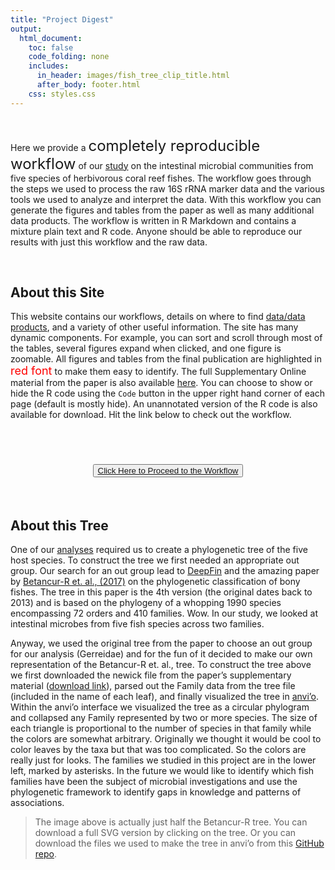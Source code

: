 ```yaml
---
title: "Project Digest"
output:
  html_document:
    toc: false
    code_folding: none
    includes:
      in_header: images/fish_tree_clip_title.html
      after_body: footer.html
    css: styles.css
---
```


<br/>

<div class = "notice">
Here we provide a <font size="5">completely reproducible workflow</font> of our [study](there_is_nothing_here.html){target="_blank"} on the intestinal microbial communities from five species of herbivorous coral reef fishes. The workflow goes through the steps we used to process the raw 16S rRNA marker data and the various tools we used to analyze and interpret  the data. With this workflow you can generate the figures and tables from the paper as well as many additional data products. The workflow is written in R Markdown and contains a mixture plain text and R code. Anyone should be able to reproduce our results with just this workflow and the raw data.
</div>

<br/>

## About this Site

This website contains our workflows, details on where to find [data/data products](data_availability.html){target="_blank"}, and a variety of other useful information. The site has  many <span class="callout">dynamic</span> components. For example, you can <span class="callout">sort and scroll</span> through most of the tables,  several figures expand when clicked, and one figure is <span class="callout">zoomable</span>. All figures and tables from the final publication are highlighted in <font size="4" color="red">red font</font> to make them easy to identify. The full Supplementary Online material from the paper is also available [here](supplemental_material.html){target="_blank"}. You can choose to <span class="callout">show or hide</span> the R code using the `Code` button in the upper right hand corner of each page (default is mostly hide).  An unannotated version of the R code is also available for download. <span class="callout">Hit the link below</span> to check out the workflow.

<br/>

<div style="text-align:center">
  <h1>
    <button class="favorite styled" type="button">
      <a href="0_pw_intro.html">Click Here to Proceed to the Workflow</a>
    </button>
  </h1>
</div>

<br/>

## About this Tree

One  of our [analyses](https://projectdigest.github.io/web/6_synthesis.html#are_asvs__host_traits_correlated){target="_blank"} required us to create a phylogenetic tree of the five host species. To construct the tree we first needed an appropriate out group. Our search for an  out group  lead to [DeepFin](https://sites.google.com/site/guilleorti/){target="_blank"} and the amazing paper by [Betancur-R et. al., (2017)](https://link.springer.com/article/10.1186/s12862-017-0958-3){target="_blank"} on the phylogenetic classification of bony fishes. The tree in this paper is the 4th version (the original dates back to 2013) and is based on the phylogeny of a whopping <span class="callout">1990 species</span> encompassing <span class="callout">72 orders and 410 families</span>. Wow. In our study, we looked at intestinal microbes  from five fish species across two families.

Anyway, we used the original tree from the paper to choose an out group for our analysis (Gerreidae) and for the fun of it  decided to make our own representation of the Betancur-R et. al., tree. To construct the tree above we first downloaded the newick file from the paper's supplementary material ([download link](https://static-content.springer.com/esm/art%3A10.1186%2Fs12862-017-0958-3/MediaObjects/12862_2017_958_MOESM2_ESM.tre){target="_blank"}), parsed out the Family data from the tree file (included in the name of each leaf), and finally visualized the tree in [anvi'o](http://merenlab.org/software/anvio/){target="_blank"}. Within the anvi'o interface we visualized the tree as a circular phylogram and collapsed any Family represented by two or more species. The size of each triangle is proportional to the number of species in that family while the colors are somewhat arbitrary. Originally we thought it would be cool to color leaves by the taxa but that was too complicated. So the colors are really just for looks. The families we studied in this project are in the lower left, marked by asterisks. In the future we would like to identify which fish families have been the subject of microbial investigations and use the phylogenetic framework to identify gaps in knowledge and patterns of associations.

> The image above is actually just half the Betancur-R tree. You can download a full SVG version by clicking on the tree. Or you can download the files we used to make the tree in anvi'o from this [GitHub repo](https://github.com/projectdigest/betancur_r-fish-tree){target="_blank"}.

<!--
<a href="images/fish_tree.svg" download>
  <img src="images/fish_tree.svg" alt="full tree" width="404" height="442">
</a>
-->

